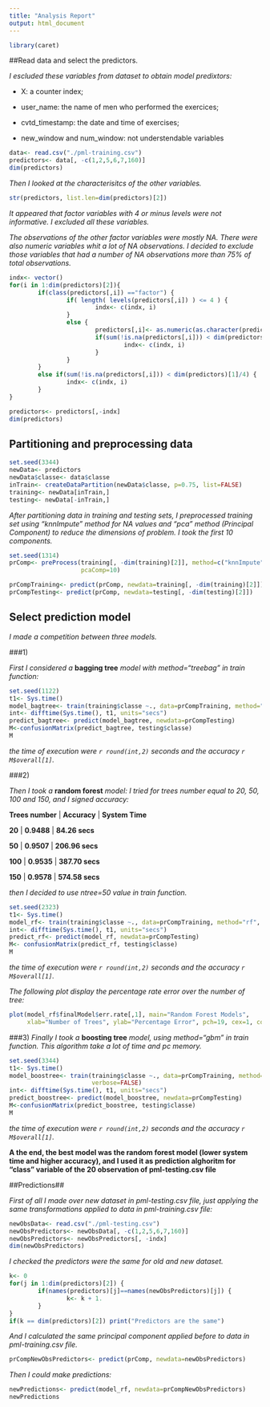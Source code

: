 ```yaml
---
title: "Analysis Report"
output: html_document
---
```



```r
library(caret)
```

##Read data and select the predictors.

*I escluded these variables from dataset to obtain model predixtors:*

- X: a counter index;

- user_name: the name of men who performed the exercices;

- cvtd_timestamp: the date and time of exercises;

- new_window and num_window: not understendable variables

```r
data<- read.csv("./pml-training.csv")
predictors<- data[, -c(1,2,5,6,7,160)]
dim(predictors)

```

*Then I looked at the characterisitcs of the other variables.*

```r
str(predictors, list.len=dim(predictors)[2])
```

*It appeared that factor variables with 4 or minus levels were not informative. I
 excluded all these variables.*

*The observations of the other factor variables were mostly NA. There were also
 numeric variables whit a lot of NA observations.*
*I decided to exclude those variables that had a number of NA observations more than
 75% of total observations.*

```r

indx<- vector()
for(i in 1:dim(predictors)[2]){
        if(class(predictors[,i]) =="factor") {
                if( length( levels(predictors[,i]) ) <= 4 ) {
                        indx<- c(indx, i)    
                }
                else {
                        predictors[,i]<- as.numeric(as.character(predictors[,i]))
                        if(sum(!is.na(predictors[,i])) < dim(predictors)[1]/4) {
                                indx<- c(indx, i)
                        }
                }
        }
        else if(sum(!is.na(predictors[,i])) < dim(predictors)[1]/4) {
                indx<- c(indx, i)
        }
}

predictors<- predictors[,-indx]
dim(predictors)

```

## Partitioning and preprocessing data

```r
set.seed(3344)
newData<- predictors
newData$classe<- data$classe
inTrain<- createDataPartition(newData$classe, p=0.75, list=FALSE)
training<- newData[inTrain,]
testing<- newData[-inTrain,]

```

*After partitioning data in training and testing sets, I preprocessed training set
using "knnImpute" method for NA values and "pca" method (Principal Component)
to reduce the dimensions of problem. I took the first 10 components.*

```r
set.seed(1314)
prComp<- preProcess(training[, -dim(training)[2]], method=c("knnImpute","pca"),
                    pcaComp=10)

prCompTraining<- predict(prComp, newdata=training[, -dim(training)[2]])
prCompTesting<- predict(prComp, newdata=testing[, -dim(testing)[2]])

```


## Select prediction model

*I made a competition between three models.*


###1)

*First I considered a* **bagging tree** *model with method="treebag" in train function:*

```r
set.seed(1122)
t1<- Sys.time()
model_bagtree<- train(training$classe ~., data=prCompTraining, method="treebag")
int<- difftime(Sys.time(), t1, units="secs")
predict_bagtree<- predict(model_bagtree, newdata=prCompTesting)
M<-confusionMatrix(predict_bagtree, testing$classe)
M

```

*the time of execution were `r round(int,2)` seconds and the accuracy `r M$overall[1]`.*


###2)

*Then I took a* **random forest** *model: I tried for trees number equal to 20, 50,
 100 and 150, and I signed accuracy:*
 
 
 **Trees number**     |  **Accuracy**       |   **System Time**
 
 **20**  | **0.9488** | **84.26 secs**
 
 **50**  | **0.9507** | **206.96 secs**
 
 **100**  | **0.9535** | **387.70 secs**
 
 **150**  | **0.9578** | **574.58 secs**
 
  
*then I decided to use ntree=50 value in train function.*

```r
set.seed(2323)
t1<- Sys.time()
model_rf<- train(training$classe ~., data=prCompTraining, method="rf", ntree=50)
int<- difftime(Sys.time(), t1, units="secs")
predict_rf<- predict(model_rf, newdata=prCompTesting)
M<- confusionMatrix(predict_rf, testing$classe)
M
```

*the time of execution were `r round(int,2)` seconds and the accuracy `r M$overall[1]`.*


*The following plot display the percentage rate error over the number of tree:*

```r

plot(model_rf$finalModel$err.rate[,1], main="Random Forest Models",
     xlab="Number of Trees", ylab="Percentage Error", pch=19, cex=1, col="red")

```


###3)
*Finally I took a* **boosting tree** *model, using method="gbm" in train function.
 This algorithm take a lot of time and pc memory.*

```r
set.seed(3344)
t1<- Sys.time()
model_boostree<- train(training$classe ~., data=prCompTraining, method="gbm",
                       verbose=FALSE)
int<- difftime(Sys.time(), t1, units="secs")
predict_boostree<- predict(model_boostree, newdata=prCompTesting)
M<-confusionMatrix(predict_boostree, testing$classe)
M
```

*the time of execution were `r round(int,2)` seconds and the accuracy `r M$overall[1]`.*


**A the end, the best model was the random forest model (lower system time and higher accuracy), and I used it as prediction alghoritm for "class" variable of the 20
observation of pml-testing.csv file**


##Predictions##

*First of all I made over new dataset in pml-testing.csv file, just applying the same
transformations applied to data in pml-training.csv file:*

```r

newObsData<- read.csv("./pml-testing.csv")
newObsPredictors<- newObsData[, -c(1,2,5,6,7,160)]
newObsPredictors<- newObsPredictors[, -indx]
dim(newObsPredictors)
```

*I checked the predictors were the same for old and new dataset.*

```r

k<- 0
for(j in 1:dim(predictors)[2]) {
        if(names(predictors)[j]==names(newObsPredictors)[j]) {
                k<- k + 1.
        }
}
if(k == dim(predictors)[2]) print("Predictors are the same")
```

*And I calculated the same principal component applied before to data in pml-training.csv file.*

```r

prCompNewObsPredictors<- predict(prComp, newdata=newObsPredictors)
```

*Then I could make predictions:*

```r

newPredictions<- predict(model_rf, newdata=prCompNewObsPredictors)
newPredictions
```


